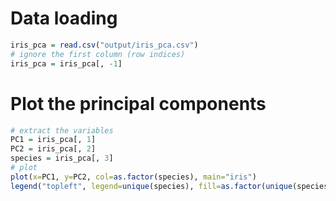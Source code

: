 # Data loading

```r
iris_pca = read.csv("output/iris_pca.csv")
# ignore the first column (row indices)
iris_pca = iris_pca[, -1]
```

# Plot the principal components

```r
# extract the variables
PC1 = iris_pca[, 1]
PC2 = iris_pca[, 2]
species = iris_pca[, 3]
# plot
plot(x=PC1, y=PC2, col=as.factor(species), main="iris")
legend("topleft", legend=unique(species), fill=as.factor(unique(species)))
```
